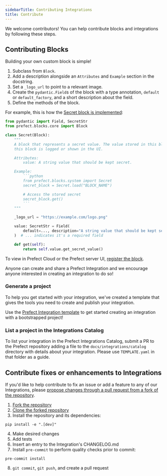 ```yaml
---
sidebarTitle: Contributing Integrations
title: Contribute
---
```


We welcome contributors! You can help contribute blocks and integrations by following these steps.

Contributing Blocks
-------------------------------------------------------------

Building your own custom block is simple!

1.  Subclass from `Block`.
2.  Add a description alongside an `Attributes` and `Example` section in the docstring.
3.  Set a `_logo_url` to point to a relevant image.
4.  Create the `pydantic.Field`s of the block with a type annotation, `default` or `default_factory`, and a short description about the field.
5.  Define the methods of the block.

For example, this is how the [Secret block is implemented](https://github.com/PrefectHQ/prefect/blob/main/src/prefect/blocks/system.py#L76-L102):

```python
from pydantic import Field, SecretStr
from prefect.blocks.core import Block

class Secret(Block):
    """
    A block that represents a secret value. The value stored in this block will be obfuscated when
    this block is logged or shown in the UI.

    Attributes:
        value: A string value that should be kept secret.

    Example:
        ```python
        from prefect.blocks.system import Secret
        secret_block = Secret.load("BLOCK_NAME")

        # Access the stored secret
        secret_block.get()
        ```
    """

    _logo_url = "https://example.com/logo.png"

    value: SecretStr = Field(
        default=..., description="A string value that should be kept secret."
    )  # ... indicates it's a required field

    def get(self):
        return self.value.get_secret_value()

```


To view in Prefect Cloud or the Prefect server UI, [register the block](https://docs.prefect.io/concepts/blocks/#registering-blocks-for-use-in-the-prefect-ui).

Anyone can create and share a Prefect Integration and we encourage anyone interested in creating an integration to do so!

### Generate a project

To help you get started with your integration, we've created a template that gives the tools you need to create and publish your integration.

Use the [Prefect Integration template](https://github.com/PrefectHQ/prefect-collection-template#quickstart) to get started creating an integration with a bootstrapped project!

### List a project in the Integrations Catalog

To list your integration in the Prefect Integrations Catalog, submit a PR to the Prefect repository adding a file to the `docs/integrations/catalog` directory with details about your integration. Please use `TEMPLATE.yaml` in that folder as a guide.

Contribute fixes or enhancements to Integrations
-----------------------------------------------------------------------------------------------------------------------

If you'd like to help contribute to fix an issue or add a feature to any of our Integrations, please [propose changes through a pull request from a fork of the repository](https://docs.github.com/en/pull-requests/collaborating-with-pull-requests/proposing-changes-to-your-work-with-pull-requests/creating-a-pull-request-from-a-fork).

1.  [Fork the repository](https://docs.github.com/en/get-started/quickstart/fork-a-repo#forking-a-repository)
2.  [Clone the forked repository](https://docs.github.com/en/get-started/quickstart/fork-a-repo#cloning-your-forked-repository)
3.  Install the repository and its dependencies:

```
pip install -e ".[dev]"
```

4.  Make desired changes
5.  Add tests
6.  Insert an entry to the Integration's CHANGELOG.md
7.  Install `pre-commit` to perform quality checks prior to commit:

```
pre-commit install
```

8.  `git commit`, `git push`, and create a pull request